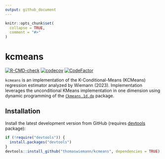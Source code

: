 ```yaml
---
output: github_document
---
```


<!-- README.md is generated from README.Rmd. Please edit that file -->

```r
knitr::opts_chunk$set(
  collapse = TRUE,
  comment = "#>"
)
```

# kcmeans

<!-- badges: start -->
[![R-CMD-check](https://github.com/thomaswiemann/kcmeans/actions/workflows/R-CMD-check.yaml/badge.svg)](https://github.com/thomaswiemann/kcmeans/actions/workflows/R-CMD-check.yaml)
[![codecov](https://codecov.io/gh/thomaswiemann/kcmeans/graph/badge.svg?token=1U0XDRMKEP)](https://codecov.io/gh/thomaswiemann/kcmeans)
[![CodeFactor](https://www.codefactor.io/repository/github/thomaswiemann/kcmeans/badge)](https://www.codefactor.io/repository/github/thomaswiemann/kcmeans)
<!-- badges: end -->

``kcmeans`` is an implementation of the K-Conditional-Means (KCMeans) regression estimator analyzed by Wiemann (2023). Implementation leverages the unconditional KMeans implementation in one dimension using dynamic programming of the [``Ckmeans.1d.dp``](https://cran.r-project.org/web/packages/Ckmeans.1d.dp/index.html) package.

## Installation

Install the latest development version from GitHub (requires [devtools](https://github.com/r-lib/devtools) package):

```r
if (!require("devtools")) {
  install.packages("devtools")
}
devtools::install_github("thomaswiemann/kcmeans", dependencies = TRUE)
```
